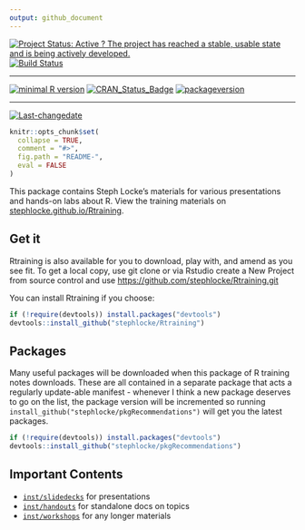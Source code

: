 ```yaml
---
output: github_document
---
```

[![Project Status: Active ? The project has reached a stable, usable state and is being actively developed.](http://www.repostatus.org/badges/latest/active.svg)](http://www.repostatus.org/#active)
[![Build Status](https://travis-ci.org/stephlocke/Rtraining.svg?branch=master)](https://travis-ci.org/stephlocke/Rtraining)
 
---
 
[![minimal R version](https://img.shields.io/badge/R%3E%3D-3.1.2-6666ff.svg)](https://cran.r-project.org/)
[![CRAN_Status_Badge](http://www.r-pkg.org/badges/version/Rtraining)](https://cran.r-project.org/package=Rtraining)
[![packageversion](https://img.shields.io/badge/Package%20version-1.1.23-orange.svg?style=flat-square)](commits/master)
 
---
 
[![Last-changedate](https://img.shields.io/badge/last%20change-`r gsub('-', '--', Sys.Date())`-yellowgreen.svg)](/commits/master)

<!-- README.md is generated from README.Rmd. Please edit that file -->

```r
knitr::opts_chunk$set(
  collapse = TRUE,
  comment = "#>",
  fig.path = "README-",
  eval = FALSE
)
```
This package contains Steph Locke's materials for various presentations and hands-on labs about R. View the training materials on [stephlocke.github.io/Rtraining](http://stephlocke.github.io/Rtraining/).


## Get it
Rtraining is also available for you to download, play with, and amend as you see fit. To get a local copy, use git clone or via Rstudio create a New Project from source control and use [https://github.com/stephlocke/Rtraining.git](https://github.com/stephlocke/Rtraining.git)

You can install Rtraining if you choose:
```r
if (!require(devtools)) install.packages("devtools")
devtools::install_github("stephlocke/Rtraining")
```



## Packages
Many useful packages will be downloaded when this package of R training notes downloads. These are all contained in a separate package that acts a regularly update-able manifest - whenever I think a new package deserves to go on the list, the package version will be incremented so running `install_github("stephlocke/pkgRecommendations")` will get you the latest packages.
```r
if (!require(devtools)) install.packages("devtools")
devtools::install_github("stephlocke/pkgRecommendations")
```


## Important Contents
- [`inst/slidedecks`](./inst/slidedecks) for presentations
- [`inst/handouts`](./inst/handouts) for standalone docs on topics
- [`inst/workshops`](./inst/workshops) for any longer materials
